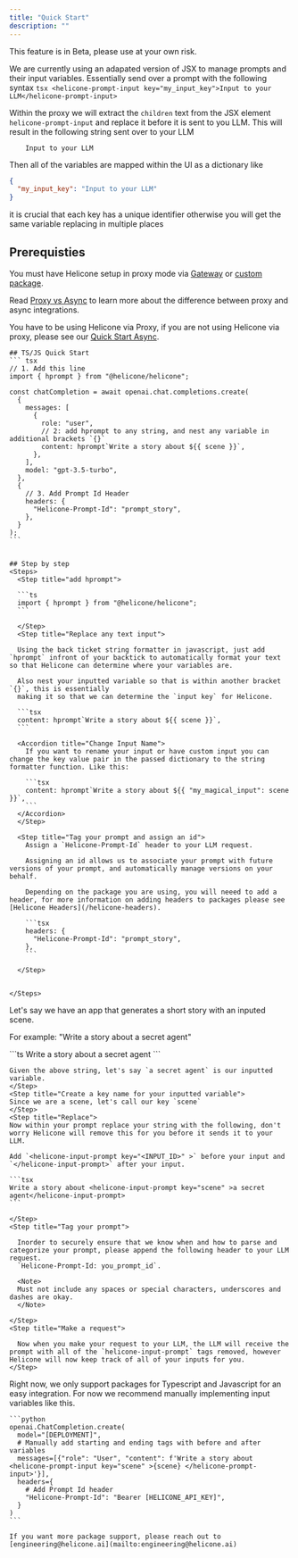 ```yaml
---
title: "Quick Start"
description: ""
---
```


<Warning>This feature is in Beta, please use at your own risk.</Warning>
<Accordion title="How does it work?">

We are currently using an adapated version of JSX to manage prompts and their input variables.
Essentially send over a prompt with the following syntax
`tsx
    <helicone-prompt-input key="my_input_key">Input to your LLM</helicone-prompt-input>
    `

Within the proxy we will extract the `children` text from the JSX element `helicone-prompt-input` and replace it before it is sent to you LLM.
This will result in the following string sent over to your LLM

```tsx
    Input to your LLM
```

Then all of the variables are mapped within the UI as a dictionary like

```json
{
  "my_input_key": "Input to your LLM"
}
```

<Note>
  it is crucial that each key has a unique identifier otherwise you will get the
  same variable replacing in multiple places
</Note>
</Accordion>

## Prerequisties

You must have Helicone setup in proxy mode via
[Gateway](/getting-started/integration-method/gateway) or [custom package](/getting-started/integration-method/openai-proxy).

Read [Proxy vs Async](/getting-started/proxy-vs-async) to learn more about the difference between proxy and async integrations.

You have to be using Helicone via Proxy,
if you are not using Helicone via proxy,
please see our [Quick Start Async](/features/prompts/quick-start-async).

<Tabs>
  <Tab title="Typescript / Javascript">

    ## TS/JS Quick Start
    ``` tsx
    // 1. Add this line
    import { hprompt } from "@helicone/helicone";

    const chatCompletion = await openai.chat.completions.create(
      {
        messages: [
          {
            role: "user",
            // 2: add hprompt to any string, and nest any variable in additional brackets `{}`
            content: hprompt`Write a story about ${{ scene }}`,
          },
        ],
        model: "gpt-3.5-turbo",
      },
      {
        // 3. Add Prompt Id Header
        headers: {
          "Helicone-Prompt-Id": "prompt_story",
        },
      }
    );
    ```


    ## Step by step
    <Steps>
      <Step title="add hprompt">

      ```ts
      import { hprompt } from "@helicone/helicone";
      ```

      </Step>
      <Step title="Replace any text input">

      Using the back ticket string formatter in javascript, just add `hprompt` infront of your backtick to automatically format your text so that Helicone can determine where your variables are.

      Also nest your inputted variable so that is within another bracket `{}`, this is essentially
      making it so that we can determine the `input key` for Helicone.

      ```tsx
      content: hprompt`Write a story about ${{ scene }}`,
      ```

      <Accordion title="Change Input Name">
        If you want to rename your input or have custom input you can change the key value pair in the passed dictionary to the string formatter function. Like this:

        ```tsx
        content: hprompt`Write a story about ${{ "my_magical_input": scene  }}`,
        ```
      </Accordion>
      </Step>

      <Step title="Tag your prompt and assign an id">
        Assign a `Helicone-Prompt-Id` header to your LLM request.

        Assigning an id allows us to associate your prompt with future versions of your prompt, and automatically manage versions on your behalf.

        Depending on the package you are using, you will neeed to add a header, for more information on adding headers to packages please see [Helicone Headers](/helicone-headers).

        ```tsx
        headers: {
          "Helicone-Prompt-Id": "prompt_story",
        },
        ```

      </Step>


    </Steps>

  </Tab>
  <Tab title="Packageless (curl)">
  Let's say we have an app that generates a short story with an inputed scene.
  
  For example: "Write a story about a secret agent"

  <Steps>
    <Step title="Determine your input variables">
    ```ts
    Write a story about a secret agent
    ```

    Given the above string, let's say `a secret agent` is our inputted variable.
    </Step>
    <Step title="Create a key name for your inputted variable">
    Since we are a scene, let's call our key `scene`
    </Step>
    <Step title="Replace">
    Now within your prompt replace your string with the following, don't worry Helicone will remove this for you before it sends it to your LLM.

    Add `<helicone-input-prompt key="<INPUT_ID>" >` before your input and `</helicone-input-prompt>` after your input.

    ```tsx
    Write a story about <helicone-input-prompt key="scene" >a secret agent</helicone-input-prompt>
    ```

    </Step>
    <Step title="Tag your prompt">

      Inorder to securely ensure that we know when and how to parse and categorize your prompt, please append the following header to your LLM request.
      `Helicone-Prompt-Id: you_prompt_id`.

      <Note>
      Must not include any spaces or special characters, underscores and dashes are okay.
      </Note>

    </Step>
    <Step title="Make a request">

      Now when you make your request to your LLM, the LLM will receive the prompt with all of the `helicone-input-prompt` tags removed, however Helicone will now keep track of all of your inputs for you.
    </Step>

  </Steps>
  
  </Tab>
  <Tab title="Other">
    Right now, we only support packages for Typescript and Javascript for an easy integration. For now we recommend manually implementing input variables like this.

    ```python
    openai.ChatCompletion.create(
      model="[DEPLOYMENT]",
      # Manually add starting and ending tags with before and after variables
      messages=[{"role": "User", "content": f'Write a story about <helicone-prompt-input key="scene" >{scene} </helicone-prompt-input>'}],
      headers={
        # Add Prompt Id header
        "Helicone-Prompt-Id": "Bearer [HELICONE_API_KEY]",
      }
    )
    ```

    If you want more package support, please reach out to [engineering@helicone.ai](mailto:engineering@helicone.ai)

  </Tab>

</Tabs>
